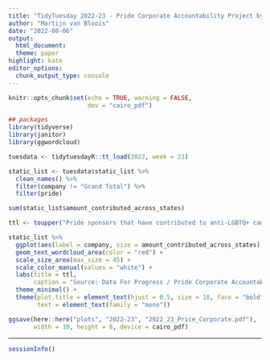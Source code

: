 ```yaml
---
title: "TidyTuesday 2022-23 - Pride Corporate Accountability Project by Data For Progress"
author: "Martijn van Bloois"
date: "2022-08-06"
output:
  html_document:
  theme: paper
highlight: kate
editor_options:
  chunk_output_type: console
---
```


```r
knitr::opts_chunk$set(echo = TRUE, warning = FALSE,
                      dev = "cairo_pdf")
```

```r
## packages
library(tidyverse)
library(janitor)
library(ggwordcloud)
```

```r
tuesdata <- tidytuesdayR::tt_load(2022, week = 23)
```

```r
static_list <- tuesdata$static_list %>%
  clean_names() %>%
  filter(company != "Grand Total") %>%
  filter(pride) 
```

```r
sum(static_list$amount_contributed_across_states)
```


```r
ttl <- toupper("Pride sponsors that have contributed to anti-LGBTQ+ campaigns")

static_list %>% 
  ggplot(aes(label = company, size = amount_contributed_across_states)) +
  geom_text_wordcloud_area(color = "red") +
  scale_size_area(max_size = 45) +
  scale_color_manual(values = "white") +
  labs(title = ttl,
       caption = "Source: Data For Progress / Pride Corporate Accountability Project") +
  theme_minimal() +
  theme(plot.title = element_text(hjust = 0.5, size = 18, face = "bold"),
        text = element_text(family = "mono"))

ggsave(here::here("plots", "2022-23", "2022_23_Price_Corporate.pdf"),
       width = 10, height = 8, device = cairo_pdf)
```

***

```r
sessionInfo()
```